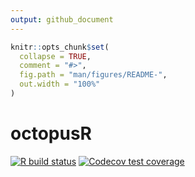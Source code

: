 ```yaml
---
output: github_document
---
```


<!-- README.md is generated from README.Rmd. Please edit that file -->

```r
knitr::opts_chunk$set(
  collapse = TRUE,
  comment = "#>",
  fig.path = "man/figures/README-",
  out.width = "100%"
)
```

# octopusR

<!-- badges: start -->
[![R build status](https://github.com/Moohan/octopusR/workflows/R-CMD-check/badge.svg)](https://github.com/Moohan/octopusR/actions)
[![Codecov test coverage](https://codecov.io/gh/Moohan/octopusR/branch/master/graph/badge.svg)](https://codecov.io/gh/Moohan/octopusR?branch=master)
<!-- badges: end -->
